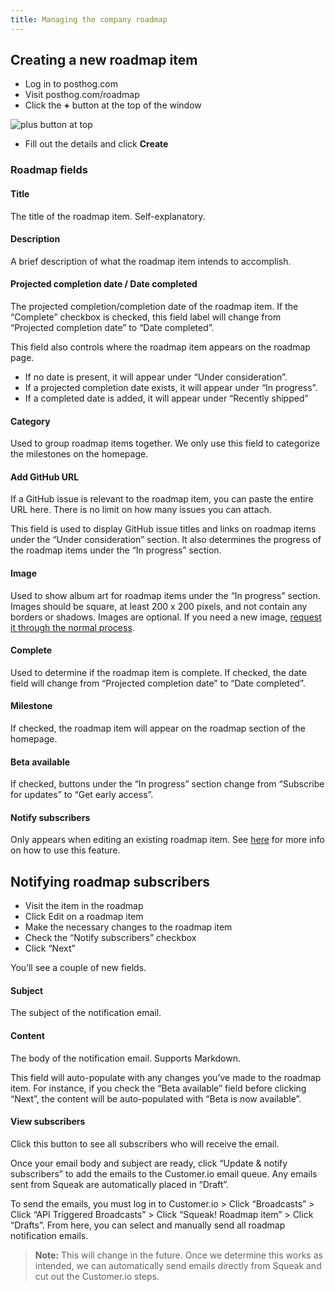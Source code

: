 ```yaml
---
title: Managing the company roadmap
---
```


## Creating a new roadmap item

-   Log in to posthog.com
-   Visit posthog.com/roadmap
-   Click the **+** button at the top of the window

![plus button at top](https://res.cloudinary.com/dmukukwp6/image/upload/w_1600,c_limit,q_auto,f_auto/Clean_Shot_2025_10_06_at_10_35_24_2x_c59b4ef7e6.png)

-   Fill out the details and click **Create**

### Roadmap fields

#### Title

The title of the roadmap item. Self-explanatory.

#### Description

A brief description of what the roadmap item intends to accomplish.

#### Projected completion date / Date completed

The projected completion/completion date of the roadmap item. If the “Complete” checkbox is checked, this field label will change from “Projected completion date” to “Date completed”.

This field also controls where the roadmap item appears on the roadmap page.

-   If no date is present, it will appear under “Under consideration”.
-   If a projected completion date exists, it will appear under “In progress”.
-   If a completed date is added, it will appear under “Recently shipped”

#### Category

Used to group roadmap items together. We only use this field to categorize the milestones on the homepage.

#### Add GitHub URL

If a GitHub issue is relevant to the roadmap item, you can paste the entire URL here. There is no limit on how many issues you can attach.

This field is used to display GitHub issue titles and links on roadmap items under the “Under consideration” section. It also determines the progress of the roadmap items under the “In progress” section.

#### Image

Used to show album art for roadmap items under the “In progress” section. Images should be square, at least 200 x 200 pixels, and not contain any borders or shadows. Images are optional. If you need a new image, [request it through the normal process](/handbook/brand/art-requests).

#### Complete

Used to determine if the roadmap item is complete. If checked, the date field will change from “Projected completion date” to “Date completed”.

#### Milestone

If checked, the roadmap item will appear on the roadmap section of the homepage.

#### Beta available

If checked, buttons under the “In progress” section change from “Subscribe for updates” to “Get early access”.

#### Notify subscribers

Only appears when editing an existing roadmap item. See [here](#notifying-roadmap-subscribers) for more info on how to use this feature.

## Notifying roadmap subscribers

-   Visit the item in the roadmap
-   Click Edit on a roadmap item
-   Make the necessary changes to the roadmap item
-   Check the “Notify subscribers” checkbox
-   Click “Next”

You’ll see a couple of new fields.

#### Subject

The subject of the notification email.

#### Content

The body of the notification email. Supports Markdown.

This field will auto-populate with any changes you’ve made to the roadmap item. For instance, if you check the “Beta available” field before clicking “Next”, the content will be auto-populated with “Beta is now available”.

#### View subscribers

Click this button to see all subscribers who will receive the email.

Once your email body and subject are ready, click “Update & notify subscribers” to add the emails to the Customer.io email queue. Any emails sent from Squeak are automatically placed in “Draft”.

To send the emails, you must log in to Customer.io > Click “Broadcasts” > Click “API Triggered Broadcasts” > Click “Squeak! Roadmap item” > Click “Drafts”. From here, you can select and manually send all roadmap notification emails.

> **Note:** This will change in the future. Once we determine this works as intended, we can automatically send emails directly from Squeak and cut out the Customer.io steps.
